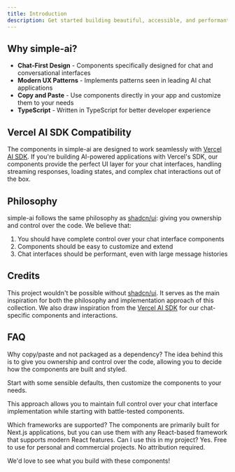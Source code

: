 ```yaml
---
title: Introduction
description: Get started building beautiful, accessible, and performant chat interfaces with simple-ai components.
---
```


## Why simple-ai?

* **Chat-First Design** - Components specifically designed for chat and conversational interfaces
* **Modern UX Patterns** - Implements patterns seen in leading AI chat applications
* **Copy and Paste** - Use components directly in your app and customize them to your needs
* **TypeScript** - Written in TypeScript for better developer experience

## Vercel AI SDK Compatibility

The components in simple-ai are designed to work seamlessly with [Vercel AI SDK](https://sdk.vercel.ai/). If you're building AI-powered applications with Vercel's SDK, our components provide the perfect UI layer for your chat interfaces, handling streaming responses, loading states, and complex chat interactions out of the box.

## Philosophy

simple-ai follows the same philosophy as [shadcn/ui](https://ui.shadcn.com): giving you ownership and control over the code. We believe that:

1. You should have complete control over your chat interface components
2. Components should be easy to customize and extend
4. Chat interfaces should be performant, even with large message histories

## Credits

This project wouldn't be possible without [shadcn/ui](https://ui.shadcn.com). It serves as the main inspiration for both the philosophy and implementation approach of this collection. We also draw inspiration from the [Vercel AI SDK](https://sdk.vercel.ai/) for our chat-specific components and interactions.

## FAQ

<Accordion type="multiple">

<AccordionItem value="faq-1">
	<AccordionTrigger>
		Why copy/paste and not packaged as a dependency?
	</AccordionTrigger>
	<AccordionContent>
The idea behind this is to give you ownership and control over the code, allowing you to decide how the components are built and styled.

Start with some sensible defaults, then customize the components to your needs.

This approach allows you to maintain full control over your chat interface implementation while starting with battle-tested components.
</AccordionContent>
</AccordionItem>

<AccordionItem value="faq-2">
  <AccordionTrigger>
    Which frameworks are supported?
  </AccordionTrigger>
  <AccordionContent>
    The components are primarily built for Next.js applications, but you can use them with any React-based framework that supports modern React features.
  </AccordionContent>
</AccordionItem>

<AccordionItem value="faq-3">
	<AccordionTrigger>
	Can I use this in my project?
	</AccordionTrigger>
	<AccordionContent>
Yes. Free to use for personal and commercial projects. No attribution required.

We'd love to see what you build with these components!
    </AccordionContent>
</AccordionItem>

</Accordion>

